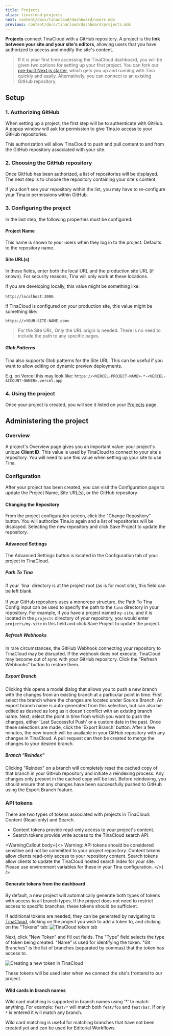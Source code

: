 ```yaml
---
title: Projects
alias: tinacloud-projects
next: content/docs/tinacloud/dashboard/users.mdx
previous: content/docs/tinacloud/dashboard/projects.mdx
---
```


**Projects** connect TinaCloud with a GitHub repository. A project is the **link between your site and your site's editors**, allowing users that you have authorized to access and modify the site's content.

> If it is your first time accessing the TinaCloud dashboard, you will be given two options for setting up your first project. You can fork our [pre-built Next.js starter](https://github.com/tinacms/tina-cloud-starter), which gets you up and running with Tina quickly and easily. Alternatively, you can connect to an existing GitHub repository.

## Setup

### 1. Authorizing GitHub

When setting up a project, the first step will be to authenticate with GitHub. A popup window will ask for permission to give Tina.io access to your GitHub repositories.

This authorization will allow TinaCloud to push and pull content to and from the GitHub repository associated with your site.

### 2. Choosing the GitHub repository

Once GitHub has been authorized, a list of repositories will be displayed. The next step is to choose the repository containing your site's content.

If you don't see your repository within the list, you may have to re-configure your Tina.io permissions within GitHub.

### 3. Configuring the project

In the last step, the following properties must be configured:

#### Project Name

This name is shown to your users when they log in to the project. Defaults to the repository name.

#### Site URL(s)

In these fields, enter both the local URL and the production site URL (if known). For security reasons, Tina will only work at these locations.

If you are developing locally, this value might be something like:

`http://localhost:3000`.

If TinaCloud is configured on your production site, this value might be something like:

`https://<YOUR-SITE-NAME.com>`

> For the Site URL, Only the URL origin is needed. There is no need to include the path to any specific pages.

##### Glob Patterns

Tina also supports Glob patterns for the Site URL. This can be useful if you want to allow editing on dynamic preview deployments.

E.g. on Vercel this may look like: `https://<VERCEL-PROJECT-NAME>-*-<VERCEL-ACCOUNT-OWNER>.vercel.app`

### 4. Using the project

Once your project is created, you will see it listed on your [Projects](https://app.tina.io/projects) page.

## Administering the project

### Overview

A project's Overview page gives you an important value: your project's unique **Client ID**. This value is used by TinaCloud to connect to your site's repository. You will need to use this value when setting up your site to use Tina.

### Configuration

After your project has been created, you can visit the Configuration page to update the Project Name, Site URL(s), or the GitHub repository

#### Changing the Repository

From the project configuration screen, click the "Change Repository" button. You will authorize Tina.io again and a list of repositories will be displayed. Selecting the new repository and click Save Project to update the repository.

#### Advanced Settings

The Advanced Settings button is located in the Configuration tab of your project in TinaCloud.

##### Path To Tina

If your \`tina\` directory is at the project root (as is for most site), this field can be left blank.\
\
If your GitHub repository uses a monorepo structure, the Path To Tina Config input can be used to specify the path to the
`tina` directory in your repository. For example, if you have a project named `my-site`, and it is located in the
`projects` directory of your repository, you would enter `projects/my-site` in this field and click Save Project to
update the project.

##### Refresh Webhooks

In rare circumstances, the GitHub Webhook connecting your repository to TinaCloud may be disrupted. If the webhook does
not execute, TinaCloud may become out of sync with your GitHub repository. Click the "Refresh Webhooks" button to restore them.

##### Export Branch

Clicking this opens a modal dialog that allows you to push a new branch with the changes from an existing branch at a
particular point in time. First select the branch where the changes are located under Source Branch. An export branch
name is auto-generated from this selection, but can also be edited as desired as long as it doesn't conflict with an
existing branch name. Next, select the point in time from which you want to push the changes, either
'Last Successful Push' or a custom date in the past. Once these selections are made, click the 'Export Branch' button. After
a few minutes, the new branch will be available in your GitHub repository with any changes in TinaCloud. A pull request
can then be created to merge the changes to your desired branch.

##### Branch "Reindex"

Clicking "Reindex" on a branch will completely reset the cached copy of that branch in your GitHub repository and initiate a reindexing process. Any changes only present in the cached copy will be lost. Before reindexing, you should ensure that any changes have
been successfully pushed to GitHub using the Export Branch feature.

### API tokens

There are two types of tokens associated with projects in TinaCloud: Content (Read-only) and Search.

* Content tokens provide read-only access to your project's content.
* Search tokens provide write access to the TinaCloud search API.

<WarningCallout
  body={<>
    Warning: API tokens should be considered sensitive and not be committed to your project repository. Content tokens allow clients read-only access to your repository content. Search tokens allow clients to update the TinaCloud hosted search index for your site. Please use environment variables for these in your Tina configuration.
  </>}
/>

#### Generate tokens from the dashboard

By default, a new project will automatically generate both types of tokens with access to all branch types. If the project does not need to restrict access to specific branches, these tokens should be sufficient.

If additional tokens are needed, they can be generated by navigating to [TinaCloud](https://app.tina.io), clicking on the project you wish to add a token to, and clicking on the "Tokens" tab:
![TinaCloud token tab](/img/docs/tinacloud/api_tokens_list_v1_mmjpsp.png)

Next, click "New Token" and fill out fields. The "Type" field selects the type of token being created. "Name" is used for identifying the token. "Git Branches" is the list of branches (separated by commas) that the token has access to.

![Creating a new token in TinaCloud](/img/docs/tinacloud/new_api_token_v1_lq1rfy.png)

These tokens will be used later when we connect the site's frontend to our project.

#### Wild cards in branch names

Wild card matching is supported in branch names using '\*' to match anything. For example: `feat/*` will match both `feat/foo` and `feat/bar`. If only `*` is entered it will match any branch.

Wild card matching is useful for matching branches that have not been created yet and can be used for Editorial Workflows.
